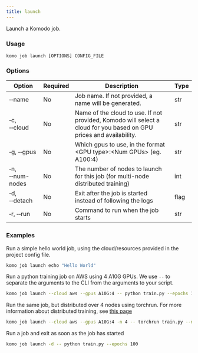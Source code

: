 ```yaml
---
title: launch
---
```


Launch a Komodo job.

### Usage

`komo job launch [OPTIONS] CONFIG_FILE`

### Options

| Option                               | Required | Description                                                                                                         | Type |
| ------------------------------------ | -------- | ------------------------------------------------------------------------------------------------------------------- | ---- |
| &#x2011;&#x2011;name                 | No       | Job name. If not provided, a name will be generated.                                                                | str  |
| &#x2011;c, &#x2011;&#x2011;cloud     | No       | Name of the cloud to use. If not provided, Komodo will select a cloud for you based on GPU prices and availability. | str  |
| &#x2011;g, &#x2011;&#x2011;gpus      | No       | Which gpus to use, in the format \<GPU type\>:\<Num GPUs\> (eg. A100:4)                                             | str  |
| &#x2011;n, &#x2011;&#x2011;num-nodes | No       | The number of nodes to launch for this job (for multi-node distributed training)                                    | int  |
| &#x2011;d, &#x2011;&#x2011;detach    | No       | Exit after the job is started instead of following the logs                                                         | flag |
| &#x2011;r, &#x2011;&#x2011;run       | No       | Command to run when the job starts                                                                                  | str  |

### Examples

Run a simple hello world job, using the cloud/resources provided in the project config file.

```bash
komo job launch echo "Hello World"
```

Run a python training job on AWS using 4 A10G GPUs. We use `--` to separate
the arguments to the CLI from the arguments to your script.

```bash
komo job launch --cloud aws --gpus A10G:4 -- python train.py --epochs 100
```

Run the same job, but distributed over 4 nodes using torchrun.
For more information about distributed training, see [this page](../../jobs)

```bash
komo job launch --cloud aws --gpus A10G:4 -n 4 -- torchrun train.py --nnodes \$NNODES --rdzv-endpoint \$NODE_0_IP_ADDRESS --rdzv-backend c10d --nproc-per-node \$NUM_GPUS train.py --epochs 100
```

Run a job and exit as soon as the job has started

```bash
komo job launch -d -- python train.py --epochs 100
```
